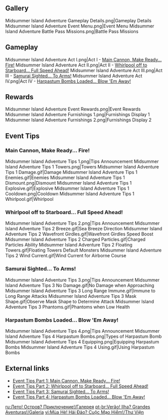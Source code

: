 {{EventTabs}}
==Gallery==
<gallery hideaddbutton="true" captionalign="center">
Midsummer Island Adventure Gameplay Details.png|Gameplay Details
Midsummer Island Adventure Event Menu.png|Event Menu
Midsummer Island Adventure Battle Pass Missions.png|Battle Pass Missions
</gallery>

==Gameplay==
<gallery hideaddbutton="true" captionalign="center">
Midsummer Island Adventure Act I.png|Act I - [[Main Cannon, Make Ready... Fire!]]
Midsummer Island Adventure Act II.png|Act II - [[Whirlpool off to Starboard... Full Speed Ahead!]]
Midsummer Island Adventure Act III.png|Act III - [[Samurai Sighted... To Arms!]]
Midsummer Island Adventure Act IV.png|Act IV - [[Harpastum Bombs Loaded... Blow 'Em Away!]]
</gallery>

==Rewards==
<gallery hideaddbutton="true" captionalign="center">
Midsummer Island Adventure Event Rewards.png|Event Rewards
Midsummer Island Adventure Furnishings 1.png|Furnishings Display 1
Midsummer Island Adventure Furnishings 2.png|Furnishings Display 2
</gallery>

==Event Tips==
===Main Cannon, Make Ready... Fire!===
{{Main|Main Cannon, Make Ready... Fire!}}
<gallery hideaddbutton="true" captionalign="center">
Midsummer Island Adventure Tips 1.png|Tips Announcement
Midsummer Island Adventure Tips 1 Towers.png|Towers
Midsummer Island Adventure Tips 1 Damage.gif|Damage
Midsummer Island Adventure Tips 1 Enemies.gif|Enemies
Midsummer Island Adventure Tips 1 Dismount.png|Dismount
Midsummer Island Adventure Tips 1 Explosive.gif|Explosive
Midsummer Island Adventure Tips 1 Cooldown.png|Cooldown
Midsummer Island Adventure Tips 1 Whirlpool.gif|Whirlpool
</gallery>

===Whirlpool off to Starboard... Full Speed Ahead!===
{{Main|Whirlpool off to Starboard... Full Speed Ahead!}}
<gallery hideaddbutton="true" captionalign="center">
Midsummer Island Adventure Tips 2.png|Tips Announcement
Midsummer Island Adventure Tips 2 Breeze.gif|Sea Breeze Direction
Midsummer Island Adventure Tips 2 Wavefront Girdles.gif|Wavefront Girdles Speed Boost
Midsummer Island Adventure Tips 2 Charged Particles.gif|Charged Particles Ability
Midsummer Island Adventure Tips 2 Floating Towers.gif|Floating Towers Default Monsters
Midsummer Island Adventure Tips 2 Wind Current.gif|Wind Current for Airborne Course
</gallery>

===Samurai Sighted... To Arms!===
{{Main|Samurai Sighted... To Arms!}}
<gallery hideaddbutton="true" captionalign="center">
Midsummer Island Adventure Tips 3.png|Tips Announcement
Midsummer Island Adventure Tips 3 No Damage.gif|No Damage when Approaching
Midsummer Island Adventure Tips 3 Long Range Immune.gif|Immune to Long Range Attacks
Midsummer Island Adventure Tips 3 Mask Shape.gif|Observe Mask Shape to Determine Attack
Midsummer Island Adventure Tips 3 Phantoms.gif|Phantoms when Low Health
</gallery>

===Harpastum Bombs Loaded... Blow 'Em Away!===
{{Main|Harpastum Bombs Loaded... Blow 'Em Away!}}
<gallery hideaddbutton="true" captionalign="center">
Midsummer Island Adventure Tips 4.png|Tips Announcement
Midsummer Island Adventure Tips 4 Harpastum Bombs.png|Types of Harpastum Bomb
Midsummer Island Adventure Tips 4 Equipping.png|Equipping Harpastum Bombs
Midsummer Island Adventure Tips 4 Using.gif|Using Harpastum Bombs
</gallery>

==External links==
*[https://www.hoyolab.com/article/421147 Event Tips Part 1: Main Cannon, Make Ready... Fire!]
*[https://www.hoyolab.com/article/427592 Event Tips Part 2: Whirlpool off to Starboard... Full Speed Ahead!]
*[https://www.hoyolab.com/article/448184 Event Tips Part 3: Samurai Sighted... To Arms!]
*[https://www.hoyolab.com/article/459455 Event Tips Part 4: Harpastum Bombs Loaded... Blow 'Em Away!]

[[ru:Лето! Остров? Приключение!/Галерея]]
[[pt-br:Verão! Ilha? Grandes Aventuras!/Galeria]]
[[vi:Mùa Hè! Hải Đảo? Cuộc Mạo Hiểm!/Thư Viện]]